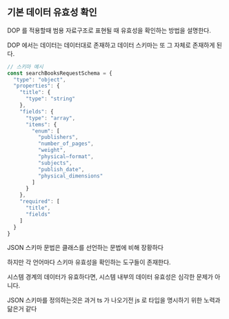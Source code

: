 ## 기본 데이터 유효성 확인


DOP 를 적용할때 범용 자료구조로 표현될 때 유효성을 확인하는 방법을 설명한다.


DOP 에서는 데이터는 데이터대로 존재하고 데이터 스키마는 또 그 자체로 존재하게 된다.


```js
// 스키마 예시
const searchBooksRequestSchema = {
  "type": "object",
  "properties": {
    "title": {
      "type": "string"
    },
    "fields": {
      "type": "array",
      "items": {
        "enum": [
          "publishers",
          "number_of_pages",
          "weight",
          "physical—format",
          "subjects",
          "publish_date",
          "physical_dimensions"
        ]
      }
    },
    "required": [
      "title",
      "fields"
    ]
  }
}
```

JSON 스키마 문법은 클래스를 선언하는 문법에 비해 장황하다

하지만 각 언어마다 스키마 유효성을 확인하는 도구들이 존재한다.



시스템 경계의 데이터가 유효하다면, 시스템 내부의 데이터 유효성은 심각한 문제가 아니다.

JSON 스키마를 정의하는것은 과거 ts 가 나오기전 js 로 타입을 명시하기 위한 노력과 닮은거 같다